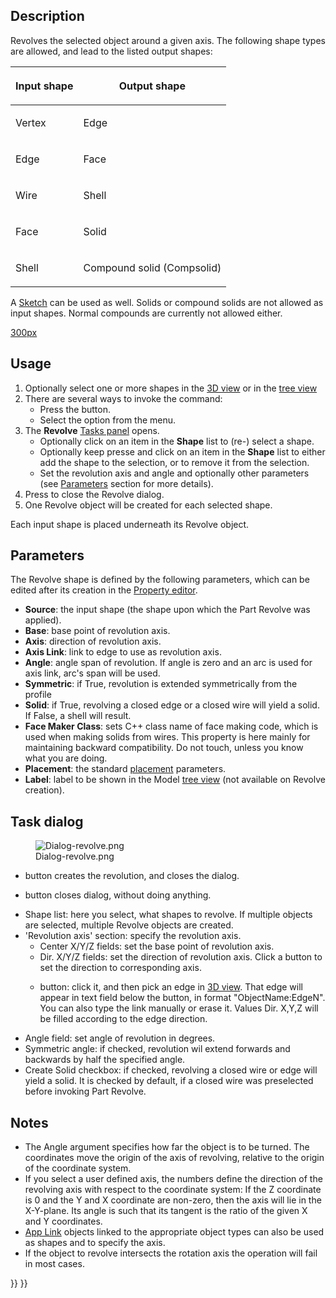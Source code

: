 <languages/>
<translate>

<!--T:9-->
{{Docnav
|[[Part_Extrude|Extrude]]
|[[Part_Mirror|Mirror]]
|[[Part_Workbench|Part]]
|IconL=Part_Extrude.svg
|IconR=Part_Mirror.svg
|IconC=Workbench_Part.svg
}}

<!--T:1-->
{{GuiCommand
|Name=Part Revolve
|MenuLocation=Part → Revolve
|Workbenches=[[Part_Workbench|Part]]
}}

==Description== <!--T:13-->

<!--T:2-->
Revolves the selected object around a given axis. The following shape types are allowed, and lead to the listed output shapes:

<!--T:3-->
{| class="wikitable"
|-
! Input shape
! Output shape
|-
| Vertex
| Edge
|-
| Edge
| Face
|-
| Wire
| Shell
|-
| Face
| Solid
|-
| Shell
| Compound solid (Compsolid)
|}

<!--T:4-->
A [[Sketcher_Workbench|Sketch]] can be used as well. Solids or compound solids are not allowed as input shapes. Normal compounds are currently not allowed either.

</translate>
[[image:Part_Revolve_example.png|300px]]
<translate>
<!--T:15-->
{{Caption|Example of revolution}}

==Usage== <!--T:16-->

<!--T:17-->
# Optionally select one or more shapes in the [[3D_view|3D view]] or in the [[Tree_view|tree view]]
# There are several ways to invoke the command:
#* Press the {{Button|[[Image:Part_Revolve.svg|16px]] [[Part_Revolve|Part Revolve]]}} button.
#* Select the {{MenuCommand|Part → [[Image:Part_Revolve.svg|16px]] Revolve...}} option from the menu.
# The '''Revolve''' [[Task_panel|Tasks panel]] opens.
#* Optionally click on an item in the '''Shape''' list to (re-) select a shape.
#* Optionally keep {{KEY|Shift}} presse and click on an item in the '''Shape''' list to either add the shape to the selection, or to remove it from the selection.
#* Set the revolution axis and angle and optionally other parameters (see [[#Parameters|Parameters]] section for more details).
# Press {{Button|OK}} to close the Revolve dialog.
# One Revolve object will be created for each selected shape.

<!--T:18-->
Each input shape is placed underneath its Revolve object.

== Parameters == <!--T:19-->

<!--T:20-->
The Revolve shape is defined by the following parameters, which can be edited after its creation in the [[Property_editor|Property editor]].  
* '''Source''': the input shape (the shape upon which the Part Revolve was applied).
* '''Base''': base point of revolution axis.
* '''Axis''': direction of revolution axis.
* '''Axis Link''': link to edge to use as revolution axis.
* '''Angle''': angle span of revolution. If angle is zero and an arc is used for axis link, arc's span will be used.
* '''Symmetric''': if True, revolution is extended symmetrically from the profile
* '''Solid''': if True, revolving a closed edge or a closed wire will yield a solid. If False, a shell will result.
* '''Face Maker Class''': sets C++ class name of face making code, which is used when making solids from wires. This property is here mainly for maintaining backward compatibility. Do not touch, unless you know what you are doing.
* '''Placement''': the standard [[Placement|placement]] parameters.
* '''Label''': label to be shown in the Model [[Tree_view|tree view]] (not available on Revolve creation).

== Task dialog == <!--T:21--> 

<!--T:5-->
[[Image:Dialog-revolve.png|thumb|right]]
* {{Button|OK}} button creates the revolution, and closes the dialog.
* {{Button|Cancel}} button closes dialog, without doing anything.
* Shape list: here you select, what shapes to revolve. If multiple objects are selected, multiple Revolve objects are created.
* 'Revolution axis' section: specify the revolution axis.
** Center X/Y/Z fields: set the base point of revolution axis.
** Dir. X/Y/Z fields: set the direction of revolution axis. Click a button to set the direction to corresponding axis.
** {{Button|Select reference}} button: click it, and then pick an edge in [[3D_view|3D view]]. That edge will appear in text field below the button, in format "ObjectName:EdgeN". You can also type the link manually or erase it. Values Dir. X,Y,Z will be filled according to the edge direction.
* Angle field: set angle of revolution in degrees.
* Symmetric angle: if checked, revolution wil extend forwards and backwards by half the specified angle.
* Create Solid checkbox: if checked, revolving a closed wire or edge will yield a solid. It is checked by default, if a closed wire was preselected before invoking Part Revolve.

==Notes== <!--T:14-->

<!--T:8-->
* The Angle argument specifies how far the object is to be turned. The coordinates move the origin of the axis of revolving, relative to the origin of the coordinate system.
* If you select a user defined axis, the numbers define the direction of the revolving axis with respect to the coordinate system: If the Z coordinate is 0 and the Y and X coordinate are non-zero, then the axis will lie in the X-Y-plane.  Its angle is such that its tangent is the ratio of the given X and Y coordinates.
* [[App_Link|App Link]] objects linked to the appropriate object types can also be used as shapes and to specify the axis. {{Version|0.20}}
* If the object to revolve intersects the rotation axis the operation will fail in most cases.


<!--T:10-->
{{Docnav
|[[Part_Extrude|Extrude]]
|[[Part_Mirror|Mirror]]
|[[Part_Workbench|Part]]
|IconL=Part_Extrude.svg
|IconR=Part_Mirror.svg
|IconC=Workbench_Part.svg
}}

</translate>
{{Part Tools navi{{#translation:}}}}
{{Userdocnavi{{#translation:}}}}